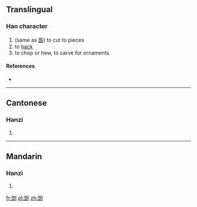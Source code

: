 ==Translingual==

===Han character===
{{Han char|rn=18|rad=刀|as=10|sn=12|four=|canj=口一中弓 (RMLN)}}

# (same as [[斲]]) to cut to pieces
# to [[hack]]
# to chop or hew, to carve for ornaments

====References====
* {{Han ref|kx=0142.370|hdz=10352.040|uh=34F8|ud=13560}}

----

==Cantonese==

===Hanzi===
{{yue-hanzi|jyut=|y=cheuk3, jeuk3 sau2}}

# {{defn|lang=yue|sort=刀10}}

----

==Mandarin==

===Hanzi===
{{cmn-hanzi|pin=[[jué]] ([[jue2]]), [[zhuó]] ([[zhuo2]])|wg=chüeh<sup>2</sup>, cho<sup>2</sup>}}

# {{defn|lang=cmn|sort=刀10}}

[[fr:㓸]]
[[pl:㓸]]
[[zh:㓸]]